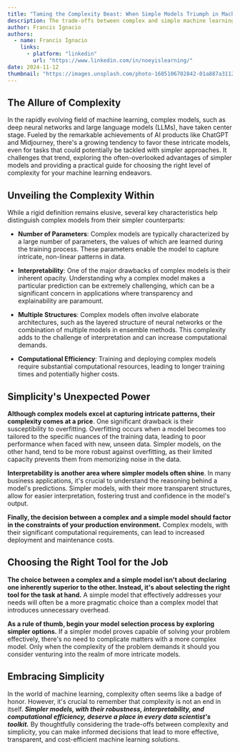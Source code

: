 ```yaml
---
title: "Taming the Complexity Beast: When Simple Models Triumph in Machine Learning"
description: The trade-offs between complex and simple machine learning models, offering insights into when simplicity might be the superior choice.
author: Francis Ignacio
authors:
  - name: Francis Ignacio
    links:
      - platform: "linkedin"
        url: "https://www.linkedin.com/in/noeyislearning/"
date: 2024-11-12
thumbnail: "https://images.unsplash.com/photo-1605106702842-01a887a31122"
---
```


## The Allure of Complexity

In the rapidly evolving field of machine learning, complex models, such as deep neural networks and large language models (LLMs), have taken center stage. Fueled by the remarkable achievements of AI products like ChatGPT and Midjourney, there's a growing tendency to favor these intricate models, even for tasks that could potentially be tackled with simpler approaches. It challenges that trend, exploring the often-overlooked advantages of simpler models and providing a practical guide for choosing the right level of complexity for your machine learning endeavors.

## Unveiling the Complexity Within

While a rigid definition remains elusive, several key characteristics help distinguish complex models from their simpler counterparts:

- **Number of Parameters**: Complex models are typically characterized by a large number of parameters, the values of which are learned during the training process. These parameters enable the model to capture intricate, non-linear patterns in data.

- **Interpretability**: One of the major drawbacks of complex models is their inherent opacity. Understanding why a complex model makes a particular prediction can be extremely challenging, which can be a significant concern in applications where transparency and explainability are paramount.

- **Multiple Structures**: Complex models often involve elaborate architectures, such as the layered structure of neural networks or the combination of multiple models in ensemble methods. This complexity adds to the challenge of interpretation and can increase computational demands.

- **Computational Efficiency**: Training and deploying complex models require substantial computational resources, leading to longer training times and potentially higher costs.

## Simplicity's Unexpected Power

**Although complex models excel at capturing intricate patterns, their complexity comes at a price**. One significant drawback is their susceptibility to overfitting. Overfitting occurs when a model becomes too tailored to the specific nuances of the training data, leading to poor performance when faced with new, unseen data. Simpler models, on the other hand, tend to be more robust against overfitting, as their limited capacity prevents them from memorizing noise in the data.

**Interpretability is another area where simpler models often shine**. In many business applications, it's crucial to understand the reasoning behind a model's predictions. Simpler models, with their more transparent structures, allow for easier interpretation, fostering trust and confidence in the model's output.

**Finally, the decision between a complex and a simple model should factor in the constraints of your production environment.** Complex models, with their significant computational requirements, can lead to increased deployment and maintenance costs.

## Choosing the Right Tool for the Job

**The choice between a complex and a simple model isn't about declaring one inherently superior to the other. Instead, it's about selecting the right tool for the task at hand.** A simple model that effectively addresses your needs will often be a more pragmatic choice than a complex model that introduces unnecessary overhead.

**As a rule of thumb, begin your model selection process by exploring simpler options.** If a simpler model proves capable of solving your problem effectively, there's no need to complicate matters with a more complex model. Only when the complexity of the problem demands it should you consider venturing into the realm of more intricate models.

## Embracing Simplicity

In the world of machine learning, complexity often seems like a badge of honor. However, it's crucial to remember that complexity is not an end in itself. **_Simpler models, with their robustness, interpretability, and computational efficiency, deserve a place in every data scientist's toolkit._** By thoughtfully considering the trade-offs between complexity and simplicity, you can make informed decisions that lead to more effective, transparent, and cost-efficient machine learning solutions.
